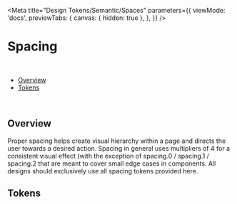 
<Meta
  title="Design Tokens/Semantic/Spaces"
  parameters={{
    viewMode: 'docs',
    previewTabs: {
      canvas: { hidden: true },
    },
  }}
/>

# Spacing

<br />

- [Overview](#overview)
- [Tokens](#tokens)

<br />

## Overview

Proper spacing helps create visual hierarchy within a page and directs the user towards a desired action. Spacing in general uses
multipliers of 4 for a consistent visual effect (with the exception of spacing.0 / spacing.1 / spacing.2 that are meant to cover small edge
cases in components. All designs should exclusively use all spacing tokens provided here.

## Tokens

<SpacingSizingShowcase />
